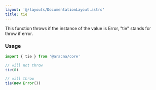 ```yaml
---
layout: '@/layouts/DocumentationLayout.astro'
title: tie
---
```


This function throws if the instance of the value is Error, "tie" stands for throw if error.

### Usage

```ts
import { tie } from '@aracna/core'

// will not throw
tie(0)

// will throw
tie(new Error())
```
